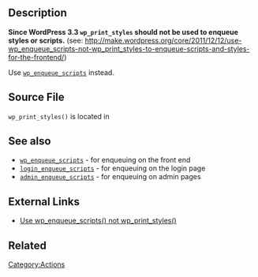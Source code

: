 == Description ==
<strong>Since WordPress 3.3 <code>wp_print_styles</code> should not be used to enqueue styles or scripts.</strong> (see: http://make.wordpress.org/core/2011/12/12/use-wp_enqueue_scripts-not-wp_print_styles-to-enqueue-scripts-and-styles-for-the-frontend/)

Use <code>[[Plugin_API/Action_Reference/wp_enqueue_scripts|wp_enqueue_scripts]]</code> instead.

== Source File ==

<tt>wp_print_styles()</tt> is located in {{Trac|wp-includes/functions.wp-styles.php}}

== See also ==
* <code>[[Plugin_API/Action_Reference/wp_enqueue_scripts|wp_enqueue_scripts]]</code> - for enqueuing on the front end
* <code>[[Plugin_API/Action_Reference/login_enqueue_scripts|login_enqueue_scripts]]</code> - for enqueuing on the login page
* <code>[[Plugin_API/Action_Reference/admin_enqueue_scripts|admin_enqueue_scripts]]</code> - for enqueuing on admin pages

== External Links ==
* [http://make.wordpress.org/core/2011/12/12/use-wp_enqueue_scripts-not-wp_print_styles-to-enqueue-scripts-and-styles-for-the-frontend/ Use wp_enqueue_scripts() not wp_print_styles()]

== Related ==
{{Enqueue Functions Related}}

[[Category:Actions]]